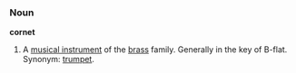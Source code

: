 === Noun ===
'''cornet'''
# A [[musical instrument]] of the [[brass]] family. Generally in the key of B-flat. Synonym: [[trumpet]].